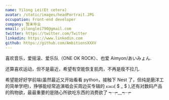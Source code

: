 ```yaml
---
name: Yilong Lei(Et cetera)
avatar: /static/images/headPortrait.JPG
occupation: Front-end developer
company: 暂未毕业
email: yilonglei790@gmail.com
twitter: https://twitter.com/Twitter
linkedin: https://www.linkedin.com
github: https://github.com/AmbitionsXXXV
---
```


喜欢音乐，爱摇滚、爱乐队（ONE OK ROCK）、也爱 Aimyon/あいみょん.

还算喜欢运动，但不是最近，希望有空能恢复肌肉，不再是瘦不拉几.

希望能好好学前端(虽然最近又开始看看 python，接触下 Nest 了，但纯是磨洋工的简单学吧)，挣够能经常追演唱会买周边买专辑的 💴💴( \$ \_ \$ ),还有对数码产品的购物欲，最最重要的是随心所欲吃东西的消费欲了 ┭┮﹏┭┮
